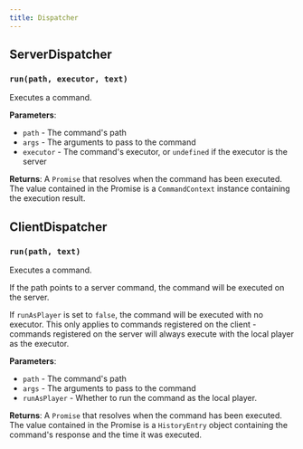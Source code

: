 ```yaml
---
title: Dispatcher
---
```


## ServerDispatcher

### `run(path, executor, text)`

Executes a command.

**Parameters**:
- `path` - The command's path
- `args` - The arguments to pass to the command
- `executor` - The command's executor, or `undefined` if the executor is the server

**Returns**:
A `Promise` that resolves when the command has been executed. The value contained in the Promise is
a `CommandContext` instance containing the execution result.

## ClientDispatcher

### `run(path, text)`

Executes a command.

If the path points to a server command, the command will be executed on the server.

If `runAsPlayer` is set to `false`, the command will be executed with no executor. This only
applies to commands registered on the client - commands registered on the server will always
execute with the local player as the executor.

**Parameters**:
- `path` - The command's path
- `args` - The arguments to pass to the command
- `runAsPlayer` - Whether to run the command as the local player.

**Returns**:
A `Promise` that resolves when the command has been executed. The value contained in the Promise is
a `HistoryEntry` object containing the command's response and the time it was executed.
